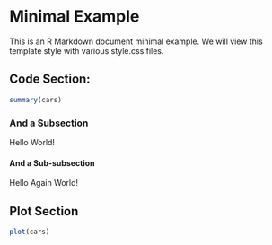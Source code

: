 # Minimal Example

This is an R Markdown document minimal example.  We will view this template style 
with various style.css files.

## Code Section:

```r
summary(cars)
```

### And a Subsection

<div class="funs">
Hello World!
</div>

#### And a Sub-subsection

<div class="textbox">
Hello Again World!
</div>


## Plot Section

```r
plot(cars)
```

